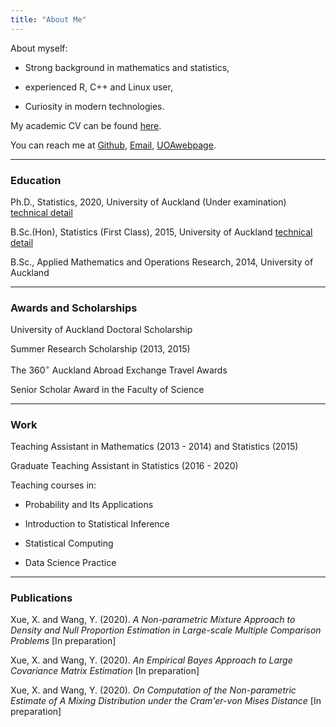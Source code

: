 ```yaml
---
title: "About Me"
---
```


About myself:

* Strong background in mathematics and statistics,

* experienced R, C++ and Linux user,

* Curiosity in modern technologies. 

My academic CV can be found [here](./Xiangjie Xue - Academic.pdf).

You can reach me at [Github](https://github.com/xiangjiexue),
[Email](mailto:<xxjiexxjie@gmail.com>),
[UOAwebpage](https://stat.auckland.ac.nz/~xxue017).

*** 

### Education

Ph.D., Statistics, 2020, University of Auckland (Under examination) 
[technical detail](./phdthesis.html)

B.Sc.(Hon), Statistics (First Class), 2015, University of Auckland
[technical detail](./honthesis.html)

B.Sc., Applied Mathematics and Operations Research, 2014, University of Auckland

***

### Awards and Scholarships

University of Auckland Doctoral Scholarship

Summer Research Scholarship (2013, 2015)

The $360^\circ$ Auckland Abroad Exchange Travel Awards

Senior Scholar Award in the Faculty of Science

***

### Work

Teaching Assistant in Mathematics (2013 - 2014) and Statistics (2015)

Graduate Teaching Assistant in Statistics (2016 - 2020)

Teaching courses in:

* Probability and Its Applications

* Introduction to Statistical Inference

* Statistical Computing

* Data Science Practice

***

### Publications

Xue, X. and Wang, Y. (2020). *A Non-parametric Mixture Approach to Density and Null Proportion Estimation in Large-scale Multiple Comparison Problems* [In preparation]

Xue, X. and Wang, Y. (2020). *An Empirical Bayes Approach to Large Covariance Matrix Estimation* [In preparation]

Xue, X. and Wang, Y. (2020). *On Computation of the Non-parametric Estimate of A Mixing Distribution under the Cram\'er-von Mises Distance* [In preparation]
